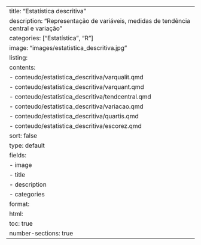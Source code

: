 ---
title: "Estatística descritiva"
description: "Representação de variáveis, medidas de tendência central e variação"
categories: ["Estatística", "R"]
image: "images/estatistica_descritiva.jpg"
listing:
  contents: 
    - conteudo/estatistica_descritiva/varqualit.qmd
    - conteudo/estatistica_descritiva/varquant.qmd
    - conteudo/estatistica_descritiva/tendcentral.qmd
    - conteudo/estatistica_descritiva/variacao.qmd
    - conteudo/estatistica_descritiva/quartis.qmd
    - conteudo/estatistica_descritiva/escorez.qmd
  sort: false
  type: default
  fields: 
    - image
    - title
    - description
    - categories  
format:
  html:
    toc: true
    number-sections: true
---
